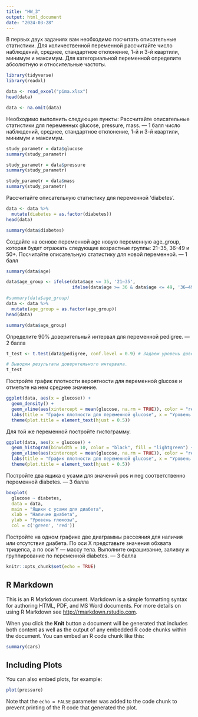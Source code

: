 ---
title: "HW_3"
output: html_document
date: "2024-03-28"
---

В первых двух заданиях вам необходимо посчитать описательные статистики. 
Для количественной переменной рассчитайте число наблюдений, среднее, стандартное отклонение, 1-й и 3-й квартили, минимум и максимум. 
Для категориальной переменной определите абсолютную и относительные частоты.

```{r}
library(tidyverse)
library(readxl)
```
```{r}
data <- read_excel("pima.xlsx")
head(data)
```
```{r}
data <- na.omit(data)
```

Необходимо выполнить следующие пункты:
Рассчитайте описательные статистики для переменных glucose, pressure, mass. — 1 балл
число наблюдений, среднее, стандартное отклонение, 1-й и 3-й квартили, минимум и максимум. 

```{r}
study_parametr = data$glucose
summary(study_parametr)
```
```{r}
study_parametr = data$pressure
summary(study_parametr)
```
```{r}
study_parametr = data$mass
summary(study_parametr)
```

Рассчитайте описательную статистику для переменной 'diabetes'.

```{r}
data <- data %>% 
  mutate(diabetes = as.factor(diabetes))
head(data)
```
```{r}
summary(data$diabetes)
```
Создайте на основе переменной age новую переменную age_group, которая будет отражать следующие возрастные группы: 21–35, 36–49 и 50+. Посчитайте описательную статистику для новой переменной. — 1 балл

```{r}
summary(data$age)
```


```{r}
data$age_group <- ifelse(data$age <= 35, '21–35', 
                         ifelse(data$age >= 36 & data$age <= 49, '36–49' , '50+'))
```

```{r}
#summary(data$age_group)
data <- data %>% 
  mutate(age_group = as.factor(age_group))
head(data)
```
```{r}
summary(data$age_group)
```
Определите 90% доверительный интервал для переменной pedigree. — 2 балла

```{r}
t_test <- t.test(data$pedigree, conf.level = 0.9) # Задаем уровень доверия в 90%.

# Выводим результаты доверительного интервала.
t_test
```


Постройте график плотности вероятности для переменной glucose и отметьте на нем среднее значение. 

```{r}
ggplot(data, aes(x = glucose)) +
  geom_density() +
  geom_vline(aes(xintercept = mean(glucose, na.rm = TRUE)), color = "red") +
  labs(title = "График плотности для переменной glucose", x = "Уровень глюкозы", y = "Плотность") + 
  theme(plot.title = element_text(hjust = 0.5))
```
Для той же переменной постройте гистограмму. 
```{r}
ggplot(data, aes(x = glucose)) +
  geom_histogram(binwidth = 10, color = "black", fill = "lightgreen") +
  geom_vline(aes(xintercept = mean(glucose, na.rm = TRUE)), color = "red") +
  labs(title = "График плотности для переменной glucose", x = "Уровень глюкозы", y = "Плотность") + 
  theme(plot.title = element_text(hjust = 0.5))
```
Постройте два ящика с усами для значений pos и neg соответственно переменной diabetes. — 3 балла

```{r}
boxplot(
  glucose ~ diabetes, 
  data = data,
  main = "Ящики с усами для диабета",
  xlab = "Наличие диабета",
  ylab = "Уровень глюкозы",
  col = c('green', 'red'))
```


Постройте на одном графике две диаграммы рассеяния для наличия или отсутствия диабета. По оси X представьте значения обхвата трицепса, а по оси Y — массу тела. Выполните окрашивание, заливку и группирование по переменной diabetes. — 3 балла





```{r setup, include=FALSE}
knitr::opts_chunk$set(echo = TRUE)
```

## R Markdown

This is an R Markdown document. Markdown is a simple formatting syntax for authoring HTML, PDF, and MS Word documents. For more details on using R Markdown see <http://rmarkdown.rstudio.com>.

When you click the **Knit** button a document will be generated that includes both content as well as the output of any embedded R code chunks within the document. You can embed an R code chunk like this:

```{r cars}
summary(cars)
```

## Including Plots

You can also embed plots, for example:

```{r pressure, echo=FALSE}
plot(pressure)
```

Note that the `echo = FALSE` parameter was added to the code chunk to prevent printing of the R code that generated the plot.
